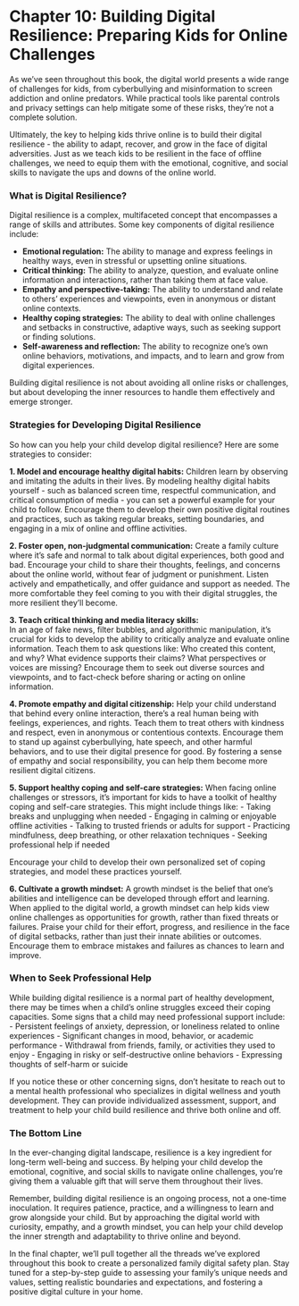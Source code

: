 # Chapter 10: Building Digital Resilience: Preparing Kids for Online Challenges

As we've seen throughout this book, the digital world presents a wide range of challenges for kids, from cyberbullying and misinformation to screen addiction and online predators. While practical tools like parental controls and privacy settings can help mitigate some of these risks, they're not a complete solution.

Ultimately, the key to helping kids thrive online is to build their digital resilience - the ability to adapt, recover, and grow in the face of digital adversities. Just as we teach kids to be resilient in the face of offline challenges, we need to equip them with the emotional, cognitive, and social skills to navigate the ups and downs of the online world.

### What is Digital Resilience?

Digital resilience is a complex, multifaceted concept that encompasses a range of skills and attributes. Some key components of digital resilience include:

-   **Emotional regulation:** The ability to manage and express feelings in healthy ways, even in stressful or upsetting online situations.
-   **Critical thinking:** The ability to analyze, question, and evaluate online information and interactions, rather than taking them at face value.
-   **Empathy and perspective-taking:** The ability to understand and relate to others' experiences and viewpoints, even in anonymous or distant online contexts.
-   **Healthy coping strategies:** The ability to deal with online challenges and setbacks in constructive, adaptive ways, such as seeking support or finding solutions.
-   **Self-awareness and reflection:** The ability to recognize one's own online behaviors, motivations, and impacts, and to learn and grow from digital experiences.

Building digital resilience is not about avoiding all online risks or challenges, but about developing the inner resources to handle them effectively and emerge stronger.

### Strategies for Developing Digital Resilience

So how can you help your child develop digital resilience? Here are some strategies to consider:

**1. Model and encourage healthy digital habits:** Children learn by observing and imitating the adults in their lives. By modeling healthy digital habits yourself - such as balanced screen time, respectful communication, and critical consumption of media - you can set a powerful example for your child to follow. Encourage them to develop their own positive digital routines and practices, such as taking regular breaks, setting boundaries, and engaging in a mix of online and offline activities.

**2. Foster open, non-judgmental communication:** Create a family culture where it's safe and normal to talk about digital experiences, both good and bad. Encourage your child to share their thoughts, feelings, and concerns about the online world, without fear of judgment or punishment. Listen actively and empathetically, and offer guidance and support as needed. The more comfortable they feel coming to you with their digital struggles, the more resilient they'll become.

**3. Teach critical thinking and media literacy skills:**\
In an age of fake news, filter bubbles, and algorithmic manipulation, it's crucial for kids to develop the ability to critically analyze and evaluate online information. Teach them to ask questions like: Who created this content, and why? What evidence supports their claims? What perspectives or voices are missing? Encourage them to seek out diverse sources and viewpoints, and to fact-check before sharing or acting on online information.

**4. Promote empathy and digital citizenship:** Help your child understand that behind every online interaction, there's a real human being with feelings, experiences, and rights. Teach them to treat others with kindness and respect, even in anonymous or contentious contexts. Encourage them to stand up against cyberbullying, hate speech, and other harmful behaviors, and to use their digital presence for good. By fostering a sense of empathy and social responsibility, you can help them become more resilient digital citizens.

**5. Support healthy coping and self-care strategies:** When facing online challenges or stressors, it's important for kids to have a toolkit of healthy coping and self-care strategies. This might include things like: - Taking breaks and unplugging when needed - Engaging in calming or enjoyable offline activities - Talking to trusted friends or adults for support - Practicing mindfulness, deep breathing, or other relaxation techniques - Seeking professional help if needed

Encourage your child to develop their own personalized set of coping strategies, and model these practices yourself.

**6. Cultivate a growth mindset:** A growth mindset is the belief that one's abilities and intelligence can be developed through effort and learning. When applied to the digital world, a growth mindset can help kids view online challenges as opportunities for growth, rather than fixed threats or failures. Praise your child for their effort, progress, and resilience in the face of digital setbacks, rather than just their innate abilities or outcomes. Encourage them to embrace mistakes and failures as chances to learn and improve.

### When to Seek Professional Help

While building digital resilience is a normal part of healthy development, there may be times when a child's online struggles exceed their coping capacities. Some signs that a child may need professional support include: - Persistent feelings of anxiety, depression, or loneliness related to online experiences - Significant changes in mood, behavior, or academic performance - Withdrawal from friends, family, or activities they used to enjoy - Engaging in risky or self-destructive online behaviors - Expressing thoughts of self-harm or suicide

If you notice these or other concerning signs, don't hesitate to reach out to a mental health professional who specializes in digital wellness and youth development. They can provide individualized assessment, support, and treatment to help your child build resilience and thrive both online and off.

### The Bottom Line

In the ever-changing digital landscape, resilience is a key ingredient for long-term well-being and success. By helping your child develop the emotional, cognitive, and social skills to navigate online challenges, you're giving them a valuable gift that will serve them throughout their lives.

Remember, building digital resilience is an ongoing process, not a one-time inoculation. It requires patience, practice, and a willingness to learn and grow alongside your child. But by approaching the digital world with curiosity, empathy, and a growth mindset, you can help your child develop the inner strength and adaptability to thrive online and beyond.

In the final chapter, we'll pull together all the threads we've explored throughout this book to create a personalized family digital safety plan. Stay tuned for a step-by-step guide to assessing your family's unique needs and values, setting realistic boundaries and expectations, and fostering a positive digital culture in your home.
